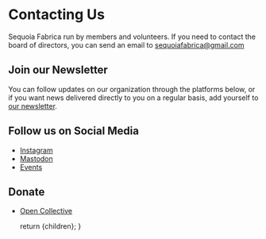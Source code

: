 
# Contacting Us

Sequoia Fabrica run by members and volunteers. If you need to contact the board of directors, you can send an email to <a href={urlConstants.mailto}>sequoiafabrica@gmail.com</a>

## Join our Newsletter

You can follow updates on our organization through the platforms below, or if you want news delivered directly to you on a regular basis, add yourself to <a href={urlConstants.mailchimp}>our newsletter</a>.


## Follow us on Social Media

- [Instagram](https://www.instagram.com/sequoia.fabrica/)
- [Mastodon](https://sfba.social/@sequoiafabrica)
- [Events](https://bookwhen.com/sequoiafabrica)


## Donate

- [Open Collective](https://opencollective.com/sequoia-fabrica)


  return <DocumentLayout>{children}</DocumentLayout>;
}